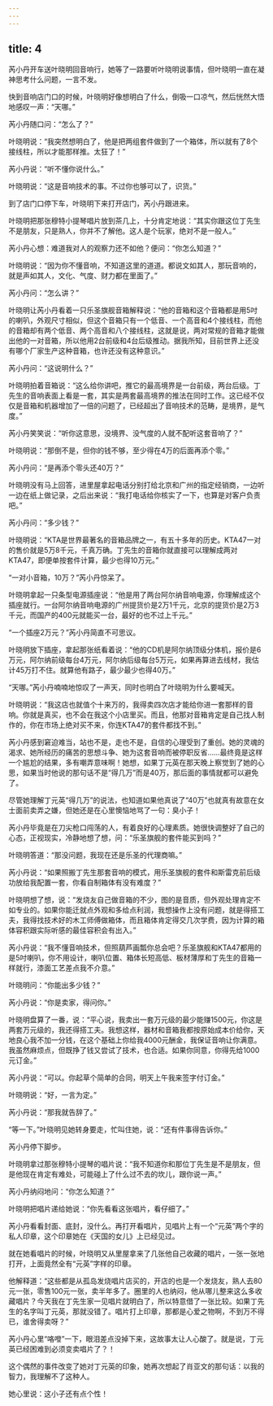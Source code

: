 ```yaml
---
---
---
```

title: 4
---




芮小丹开车送叶晓明回音响行，她等了一路要听叶晓明说事情，但叶晓明一直在凝神思考什么问题，一言不发。

快到音响店门口的时候，叶晓明好像想明白了什么，倒吸一口凉气，然后恍然大悟地感叹一声：“天哪。”

芮小丹随口问：“怎么了？”

叶晓明说：“我突然想明白了，他是把两组套件做到了一个箱体，所以就有了8个接线柱，所以才能那样推。太狂了！”

芮小丹说：“听不懂你说什么。”

叶晓明说：“这是音响技术的事。不过你也够可以了，识货。”

到了店门口停下车，叶晓明下来打开店门，芮小丹跟进来。

叶晓明把那张穆特小提琴唱片放到茶几上，十分肯定地说：“其实你跟这位丁先生不是朋友，只是熟人，你并不了解他。这人是个玩家，绝对不是一般人。”

芮小丹心想：难道我对人的观察力还不如他？便问：“你怎么知道？”

叶晓明说：“因为你不懂音响，不知道这里的道道。都说文如其人，那玩音响的，就是声如其人，文化、气度、财力都在里面了。”

芮小丹问：“怎么讲？”

叶晓明让芮小丹看着一只乐圣旗舰音箱解释说：“他的音箱和这个音箱都是用5吋的喇叭，外观尺寸相似，但这个音箱只有一个低音、一个高音和4个接线柱，而他的音箱却有两个低音、两个高音和八个接线柱，这就是说，两对常规的音箱才能做出他的一对音箱，所以他用2台前级和4台后级推动。据我所知，目前世界上还没有哪个厂家生产这种音箱，也许还没有这种意识。”

芮小丹问：“这说明什么？”

叶晓明拍着音箱说：“这么给你讲吧，推它的最高境界是一台前级，两台后级。丁先生的音响表面上看是一套，其实是两套最高境界的推法在同时工作。这已经不仅仅是音箱和机器增加了一倍的问题了，已经超出了音响技术的范畴，是境界，是气度。”

芮小丹笑笑说：“听你这意思，没境界、没气度的人就不配听这套音响了？”

叶晓明说：“那倒不是，但你的钱不够，至少得在4万的后面再添个零。”

芮小丹问：“是再添个零头还40万？”

叶晓明没有马上回答，进里屋拿起电话分别打给北京和广州的指定经销商，一边听一边在纸上做记录，之后出来说：“我打电话给你核实了一下，也算是对客户负责吧。”

芮小丹问：“多少钱？”

叶晓明说：“KTA是世界最著名的音箱品牌之一，有五十多年的历史。KTA47一对的售价就是5万8千元，千真万确。丁先生的音箱你就直接可以理解成两对KTA47，即便单按套件计算，最少也得10万元。”

“一对小音箱，10万？”芮小丹惊呆了。

叶晓明拿起一只条型电源插座说：“他是用了两台阿尔纳音响电源，你理解成这个插座就行。一台阿尔纳音响电源的广州提货价是2万1千元，北京的提货价是2万3千元，而国产的400元就能买一台，最好的也不过上千元。”

“一个插座2万元？”芮小丹简直不可思议。

叶晓明放下插座，拿起那张纸看着说：“他的CD机是阿尔纳顶级分体机，报价是6万元，阿尔纳前级每台4万元，阿尔纳后级每台5万元，如果再算进去线材，我估计45万打不住。就算他有路子，最少最少也得40万。”

“天哪。”芮小丹喃喃地惊叹了一声天，同时也明白了叶晓明为什么要喊天。

叶晓明说：“我这店也就值个十来万的，我得卖四次店才能给你进一套那样的音响。你就是真买，也不会在我这个小店里买。而且，他那对音箱肯定是自己找人制作的，你在市场上绝对买不来，你连KTA47的套件都找不到。”

芮小丹感到窘迫难当，站也不是，走也不是，自信的心理受到了重创。她的灵魂的渴求、她所经历的痛苦的思想斗争、她为这套音响而被停职反省……最终竟是这样一个尴尬的结果，多有嘲弄意味啊！她想，如果丁元英在那天晚上察觉到了她的心思，如果当时他说的那句话不是“得几万”而是40万，那后面的事情就都可以避免了。

尽管她理解丁元英“得几万”的说法，也知道如果他真说了“40万”也就真有故意在女士面前卖弄之嫌，但她还是在心里懊恼地骂了一句：臭小子！

芮小丹毕竟是在刀尖枪口闯荡的人，有着良好的心理素质。她很快调整好了自己的心态，正视现实，冷静地想了想，问：“乐圣旗舰的套件能买到吗？”

叶晓明答道：“那没问题，我现在还是乐圣的代理商嘛。”

芮小丹说：“如果照搬丁先生那套音响的模式，用乐圣旗舰的套件和斯雷克前后级功放给我配置一套，你看自制箱体有没有难度？”

叶晓明想了想，说：“发烧友自己做音箱的不少，图的是音质，但外观处理肯定不如专业的。如果你能迁就点外观和多给点利润，我想操作上没有问题，就是得搭工夫，我得找技术好的木工师傅做箱体，而且箱体肯定得交几次学费，因为计算的箱体容积跟实际听感的最佳容积会有出入。”

芮小丹说：“我不懂音响技术，但照葫芦画瓢你总会吧？乐圣旗舰和KTA47都用的是5吋喇叭，你不用设计，喇叭位置、箱体长短高低、板材薄厚和丁先生的音箱一样就行，漆面工艺差点我不介意。”

叶晓明问：“你能出多少钱？”

芮小丹说：“你是卖家，得问你。”

叶晓明盘算了一番，说：“平心说，我卖出一套万元级的最少能赚1500元，你这是两套万元级的，我还得搭工夫。我想这样，器材和音箱我都按原始成本价给你，天地良心我不加一分钱，在这个基础上你给我4000元酬金，我保证音响让你满意。我虽然麻烦点，但既挣了钱又尝试了技术，也合适。如果你同意，你得先给1000元订金。”

芮小丹说：“可以。你起草个简单的合同，明天上午我来签字付订金。”

叶晓明说：“好，一言为定。”

芮小丹说：“那我就告辞了。”

“等一下。”叶晓明见她转身要走，忙叫住她，说：“还有件事得告诉你。”

芮小丹停下脚步。

叶晓明拿过那张穆特小提琴的唱片说：“我不知道你和那位丁先生是不是朋友，但是他现在肯定有难处，可能碰上了什么过不去的坎儿，跟你说一声。”

芮小丹纳闷地问：“你怎么知道？”

叶晓明把唱片递给她说：“你先看看这张唱片，看仔细了。”

芮小丹看看封面、底封，没什么。再打开看唱片，见唱片上有一个“元英”两个字的私人印章，这个印章她在《天国的女儿》上已经见过。

就在她看唱片的时候，叶晓明又从里屋拿来了几张他自己收藏的唱片，一张一张地打开，上面竟然全有“元英”字样的印章。

他解释道：“这些都是从孤岛发烧唱片店买的，开店的也是一个发烧友，熟人去80元一张，零售100元一张，卖半年多了。圈里的人也纳闷，他从哪儿整来这么多收藏唱片？今天我在丁先生家一见唱片就明白了，所以特意借了一张比较。如果丁先生的名字叫丁元英，那就没错了。唱片打上印章，那都是心爱之物啊，不到万不得已，谁舍得卖呀？”

芮小丹心里“咯噔”一下，眼泪差点没掉下来，这故事太让人心酸了。就是说，丁元英已经困难到必须变卖唱片了？！

这个偶然的事件改变了她对丁元英的印象，她再次想起了肖亚文的那句话：以我的智力，我理解不了这种人。

她心里说：这小子还有点个性！